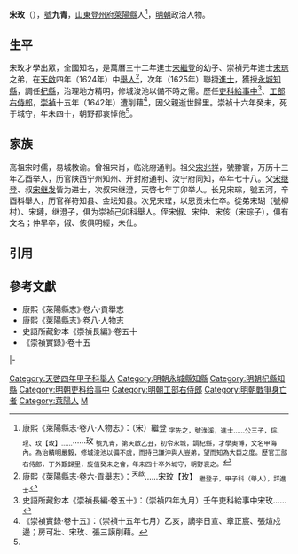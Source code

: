 {{明清人物信息框
| 姓名 = 宋玫
| 原名 =
| 圖片名稱 = 
| 圖片大小 = 220px
| 圖片說明 = 
| 最高職務 = 
| 國家 = 大明
| 爵位 =
| 籍貫 = [[山東等處承宣布政使司|山東]][[登州府|登州府]][[萊陽縣|萊陽縣]]
| 族裔 = 
| 字號 = 號九青
| 室名 = 
| 諡號 = 
| 出生日期 = 生年不詳
| 出生地點 = 
| 逝世日期 = 崇禎十六年（1643年）
| 逝世地點 = 
| 墓葬 =
| 配偶 =
| 親屬 = 
| 出身 = 
*天啓五年乙丑科同進士出身
| 經歷 = 
| 著作 =
}}

'''宋玫'''（{{bd|16世紀||1643年}}），[[號|號]]'''九青'''，[[山東等處承宣布政使司|山東]][[登州府|登州府]][[萊陽縣|萊陽縣]]人<ref name=djs>康熙《萊陽縣志·卷八·人物志》：（宋）繼登 <sub>字先之，號淥溪，進士……公三子，琮、珵、玟【玫】……</sub>……玫 <sub>號九青，第天啟乙丑，初令永城，調杞縣，才學奧博，文名甲海內。為治精明嚴毅，修城浚池以備不虞，而持己謙沖與人豈弟，望而知為大臣之度。歷官工部右侍郎，丁外艱歸里，旋值癸未之會，年未四十卒外城守，朝野哀之。</sub></ref>，[[明朝|明朝]]政治人物。

==生平==
宋玫才學出眾，全國知名，是萬曆三十二年進士[[宋繼登|宋繼登]]的幼子、崇禎元年進士[[宋琮_(崇禎進士)|宋琮]]之弟，在[[天啟_(明朝)|天啟]]四年（1624年）中[[舉人|舉人]]<ref>康熙《萊陽縣志·卷六·貢舉志》：<sup>天啟</sup>……宋玟【玫】 <sub>繼登子，甲子科（舉人），詳進士</sub></ref>，次年（1625年）聯捷[[進士|進士]]，獲授[[永城縣|永城]][[知縣|知縣]]，調任[[杞縣|杞縣]]，治理地方精明，修城浚池以備不時之需。歷任[[吏科|吏科]][[給事中|給事中]]<ref>史語所藏鈔本《崇禎長編·卷五十》：（崇禎四年九月）壬午吏科給事中宋玫……</ref>、[[工部|工部]][[右侍郎|右侍郎]]，[[崇禎|崇禎]]十五年（1642年）遭削藉<ref>《崇禎實錄·卷十五》：（崇禎十五年七月）乙亥，謫李日宣、章正宸、張煊戍邊；房可壯、宋玫、張三謨削藉。</ref>，因父親逝世歸里。崇祯十六年癸未，死于城守，年未四十，朝野都哀悼他<ref name=djs/>。

==家族==
高祖宋时儒，易城教谕。曾祖宋肖，临洮府通判。祖父[[宋兆祥|宋兆祥]]，號翀寰，万历十三年乙酉举人，历官陕西宁州知州、开封府通判、汝宁府同知，卒年七十八。父[[宋继登|宋继登]]、叔[[宋继发|宋继发]]皆为进士，次叔宋继澄，天啓七年丁卯举人。长兄宋琮，號五河，辛酉科舉人，历官祥符知县、金坛知县。次兄宋珵，以恩贡未仕卒。從弟宋瑚（號柳村）、宋璉，继澄子，俱为崇祯己卯科舉人。侄宋俶、宋仲、宋侅（宋琮子），俱有文名；仲早卒，俶、侅俱明經，未仕。

==引用==
{{reflist}}

==參考文獻==
*康熙《萊陽縣志》·卷六·貢舉志
*康熙《萊陽縣志》·卷八·人物志
*史語所藏鈔本《崇禎長編》·卷五十
*《崇禎實錄》·卷十五

{{start box}}
{{s-off}}
{{s-before|[[郭振宗|郭振宗]]}}
{{s-title|明朝永城縣知縣|1626年－1628年}}
{{s-after|[[賀鼎|賀鼎]]}}
|-
{{s-before|[[李春旺|李春旺]]}}
{{s-title|明朝杞縣知縣|1628年－1631年}}
{{s-after|[[黎玉田|黎玉田]]}}
{{end box}}

{{天啓五年乙丑科殿試金榜}}
{{DEFAULTSORT:Song宋}}
[[Category:天啓四年甲子科舉人|Category:天啓四年甲子科舉人]]
[[Category:明朝永城縣知縣|Category:明朝永城縣知縣]]
[[Category:明朝杞縣知縣|Category:明朝杞縣知縣]]
[[Category:明朝吏科给事中|Category:明朝吏科给事中]]
[[Category:明朝工部右侍郎|Category:明朝工部右侍郎]]
[[Category:明朝戰爭身亡者|Category:明朝戰爭身亡者]]
[[Category:萊陽人|Category:萊陽人]]
[[Category:宋姓|M]]